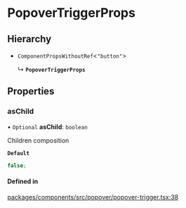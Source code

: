 # PopoverTriggerProps

## Hierarchy

- `ComponentPropsWithoutRef`\<`"button"`\>

  ↳ **`PopoverTriggerProps`**

## Properties

### asChild

• `Optional` **asChild**: `boolean`

Children composition

**`Default`**

```ts
false;
```

#### Defined in

[packages/components/src/popover/popover-trigger.tsx:38](https://github.com/vtex/shoreline/blob/0b6f8d7fa/packages/components/src/popover/popover-trigger.tsx#L38)
